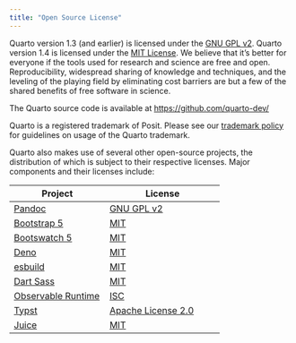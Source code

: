 ```yaml
---
title: "Open Source License"
---
```


Quarto version 1.3 (and earlier) is licensed under the [GNU GPL v2](https://www.gnu.org/licenses/old-licenses/gpl-2.0.en.html). Quarto version 1.4 is licensed under the [MIT License](https://opensource.org/license/mit/). We believe that it's better for everyone if the tools used for research and science are free and open. Reproducibility, widespread sharing of knowledge and techniques, and the leveling of the playing field by eliminating cost barriers are but a few of the shared benefits of free software in science.

The Quarto source code is available at <https://github.com/quarto-dev/>

Quarto is a registered trademark of Posit. Please see our [trademark policy](trademark.qmd) for guidelines on usage of the Quarto trademark.

Quarto also makes use of several other open-source projects, the distribution of which is subject to their respective licenses. Major components and their licenses include:

| Project                                                       | License                                                                  |
|---------------------------------------------------------------|--------------------------------------------------------------------------|
| [Pandoc](https://pandoc.org/)                                 | [GNU GPL v2](https://github.com/jgm/pandoc/blob/master/COPYING.md)       |
| [Bootstrap 5](https://getbootstrap.com/)                      | [MIT](https://github.com/twbs/bootstrap/blob/main/LICENSE)               |
| [Bootswatch 5](https://bootswatch.com/)                       | [MIT](https://github.com/thomaspark/bootswatch/blob/v5/LICENSE)          |
| [Deno](https://deno.land/)                                    | [MIT](https://github.com/denoland/deno/blob/main/LICENSE.md)             |
| [esbuild](https://esbuild.github.io/)                         | [MIT](https://github.com/evanw/esbuild/blob/master/LICENSE.md)           |
| [Dart Sass](https://sass-lang.com/dart-sass)                  | [MIT](https://github.com/sass/dart-sass/blob/main/LICENSE)               |
| [Observable Runtime](https://github.com/observablehq/runtime) | [ISC](https://github.com/observablehq/runtime/blob/main/LICENSE)         |
| [Typst](https://typst.app/docs/)                              | [Apache License 2.0](https://github.com/typst/typst/blob/main/LICENSE)   |
| [Juice](https://github.com/Automattic/juice)                  | [MIT](https://github.com/Automattic/juice/blob/master/LICENSE.md)        |
